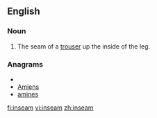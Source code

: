 ==English==
===Noun===
{{en-noun}}

#The seam of a [[trouser]] up the inside of the leg.

===Anagrams===
* {{alphagram|aeimns}}
* [[Amiens#English|Amiens]]
* [[amines#English|amines]]

[[fi:inseam]]
[[vi:inseam]]
[[zh:inseam]]